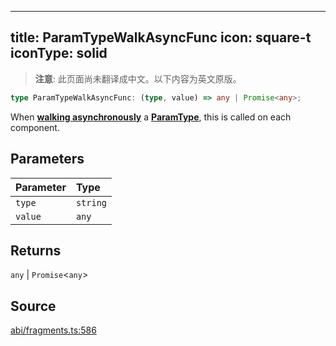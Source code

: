 <!-- AUTO-GENERATED-CONTENT:START (ENGLISH-COPY) -->
---
title: ParamTypeWalkAsyncFunc
icon: square-t
iconType: solid
---

> **注意**: 此页面尚未翻译成中文。以下内容为英文原版。

```ts
type ParamTypeWalkAsyncFunc: (type, value) => any | Promise<any>;
```

When [**walking asynchronously**](/cn/sdk/content/classes/ParamType#walkasync) a [**ParamType**](/cn/sdk/content/classes/ParamType), this is called on
each component.

## Parameters

| Parameter | Type |
| :------ | :------ |
| `type` | `string` |
| `value` | `any` |

## Returns

`any` \| `Promise`\<`any`\>

## Source

[abi/fragments.ts:586](https://github.com/dominant-strategies/quais.js/blob/c1c12d43f9d34c6baad2b0542bd6d0acd6fefcbf/src/abi/fragments.ts#L586)
